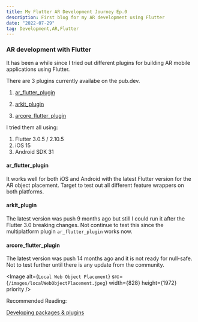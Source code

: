 ```yaml
---
title: My Flutter AR Development Journey Ep.0
description: First blog for my AR development using Flutter
date: "2022-07-29"
tag: Development,AR,Flutter
---
```


### AR development with Flutter

It has been a while since I tried out different plugins for building AR mobile applications using Flutter.

There are 3 plugins currently availabe on the pub.dev.

1. [ar_flutter_plugin](https://pub.dev/packages/ar_flutter_plugin)

2. [arkit_plugin](https://pub.dev/packages/arkit_plugin)

3. [arcore_flutter_plugin](https://pub.dev/packages/arcore_flutter_plugin)

I tried them all using:

1. Flutter 3.0.5 / 2.10.5
2. iOS 15
3. Android SDK 31

#### ar_flutter_plugin
It works well for both iOS and Android with the latest Flutter version for the AR object placement. Target to test out all different feature wrappers on both platforms.

#### arkit_plugin
The latest version was push 9 months ago but still I could run it after the Flutter 3.0 breaking changes.
Not continue to test this since the multiplatform plugin `ar_flutter_plugin` works now.

#### arcore_flutter_plugin
The latest version was push 14 months ago and it is not ready for null-safe. Not to test further until there is any update from the community.



<Image
  alt={`Local Web Object Placement`}
  src={`/images/localWebObjectPlacement.jpeg`}
  width={828}
  height={1972}
  priority
/>




Recommended Reading:

[Developing packages & plugins](https://docs.flutter.dev/development/packages-and-plugins/developing-packages)

